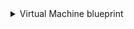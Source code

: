 <details>
<summary> Virtual Machine blueprint </summary>

```json showLineNumbers
{
  "identifier": "azureVirtualMachine",
  "description": "This blueprint represents an Azure Virtual Machine in our software catalog",
  "title": "Virtual Machine",
  "icon": "Azure",
  "schema": {
    "properties": {
      "location": {
        "title": "Location",
        "type": "string"
      },
      "provisioningState": {
        "title": "Provisioning State",
        "type": "string"
      },
      "vmSize": {
        "title": "VM Size",
        "type": "string"
      },
      "osDiskName": {
        "title": "OS Disk Name",
        "type": "string"
      },
      "osDiskType": {
        "title": "OS Disk Type",
        "type": "string"
      },
      "osDiskCaching": {
        "title": "OS Disk Caching",
        "type": "string"
      },
      "osDiskSizeGB": {
        "title": "OS Disk Size GB",
        "type": "number"
      },
      "osDiskCreateOption": {
        "title": "OS Disk Create Option",
        "type": "string"
      },
      "networkInterfaceIds": {
        "title": "Network Interface IDs",
        "type": "array"
      },
      "licenseType": {
        "title": "License Type",
        "type": "string"
      },
      "vmOsProfile": {
        "title": "VM OS Profile",
        "type": "object"
      },
      "vmHardwareProfile": {
        "title": "VM Hardware Profile",
        "type": "object"
      },
      "vmStorageProfile": {
        "title": "VM Storage Profile",
        "type": "object"
      },
      "tags": {
        "title": "Tags",
        "type": "object"
      }
    },
    "required": []
  },
  "mirrorProperties": {},
  "calculationProperties": {},
  "relations": {
    "resourceGroup": {
      "target": "azureResourceGroup",
      "title": "Resource Group",
      "required": false,
      "many": false
    }
  }
}
```

</details>
